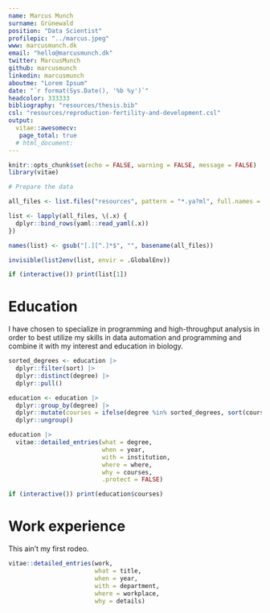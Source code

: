```yaml
---
name: Marcus Munch
surname: Grünewald
position: "Data Scientist"
profilepic: "../marcus.jpeg"
www: marcusmunch.dk
email: "hello@marcusmunch.dk"
twitter: MarcusMunch
github: marcusmunch
linkedin: marcusmunch
aboutme: "Lorem Ipsum"
date: "`r format(Sys.Date(), '%b %y')`"
headcolor: 333333
bibliography: "resources/thesis.bib"
csl: "resources/reproduction-fertility-and-development.csl"
output:
  vitae::awesomecv:
   page_total: true
  # html_document:
---
```


```r
knitr::opts_chunk$set(echo = FALSE, warning = FALSE, message = FALSE)
library(vitae)
```


```r
# Prepare the data

all_files <- list.files("resources", pattern = "*.ya?ml", full.names = TRUE)

list <- lapply(all_files, \(.x) {
  dplyr::bind_rows(yaml::read_yaml(.x))
})

names(list) <- gsub("[.][^.]*$", "", basename(all_files))

invisible(list2env(list, envir = .GlobalEnv))

if (interactive()) print(list[1])
```

# Education

I have chosen to specialize in programming and high-throughput analysis in order to best utilize my skills
in data automation and programming and combine it with my interest and education in biology.

```r
sorted_degrees <- education |>
  dplyr::filter(sort) |>
  dplyr::distinct(degree) |>
  dplyr::pull()

education <- education |>
  dplyr::group_by(degree) |>
  dplyr::mutate(courses = ifelse(degree %in% sorted_degrees, sort(courses), courses)) |>
  dplyr::ungroup()

education |>
  vitae::detailed_entries(what = degree,
                          when = year,
                          with = institution,
                          where = where,
                          why = courses,
                          .protect = FALSE)

if (interactive()) print(education$courses)
```

# Work experience
This ain't my first rodeo.

```r
vitae::detailed_entries(work,
                        what = title,
                        when = year,
                        with = department,
                        where = workplace,
                        why = details)
```

